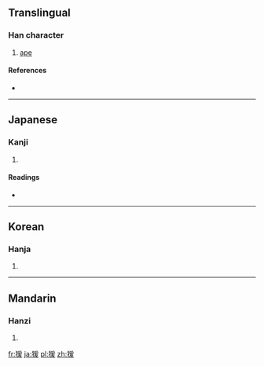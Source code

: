 ==Translingual==

===Han character===
{{Han char|rn=94|rad=犬|as=09|sn=12|four=|canj=大竹月一水 (KHBME)}}

# [[ape]]

====References====
* {{Han ref|kx=0714.180|dkj=20525|dj=1126.170|hdz=21358.130|uh=7328|ud=29480}}

----

==Japanese==

===Kanji===
{{ja-kanji|grade=|rs=犬09}}

# {{defn|lang=ja|sort=犬09}}

====Readings====
* {{ja-readings|on=[[えん]] (en)|kun=[[さる]] (saru)|nanori=}}

----

==Korean==

===Hanja===
{{ko-hanja|hangeul=원|eumhun=|rv=won|mr=wŏn|y=wen}}

# {{defn|lang=ko|sort=犬09}}

----

==Mandarin==

===Hanzi===
{{cmn-hanzi|pin=[[yuán]] ([[yuan2]])|wg=yüan<sup>2</sup>}}

# {{defn|lang=cmn|sort=犬09}}

[[fr:猨]]
[[ja:猨]]
[[pl:猨]]
[[zh:猨]]